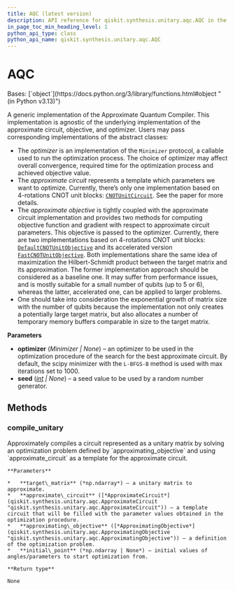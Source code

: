 ```yaml
---
title: AQC (latest version)
description: API reference for qiskit.synthesis.unitary.aqc.AQC in the latest version of qiskit
in_page_toc_min_heading_level: 1
python_api_type: class
python_api_name: qiskit.synthesis.unitary.aqc.AQC
---
```


# AQC

<Class id="qiskit.synthesis.unitary.aqc.AQC" isDedicatedPage={true} github="https://github.com/Qiskit/qiskit/tree/stable/2.0/qiskit/synthesis/unitary/aqc/aqc.py#L77-L175" signature="qiskit.synthesis.unitary.aqc.AQC(optimizer=None, seed=None)" modifiers="class">
  Bases: [`object`](https://docs.python.org/3/library/functions.html#object "(in Python v3.13)")

  A generic implementation of the Approximate Quantum Compiler. This implementation is agnostic of the underlying implementation of the approximate circuit, objective, and optimizer. Users may pass corresponding implementations of the abstract classes:

  *   The *optimizer* is an implementation of the `Minimizer` protocol, a callable used to run the optimization process. The choice of optimizer may affect overall convergence, required time for the optimization process and achieved objective value.
  *   The *approximate circuit* represents a template which parameters we want to optimize. Currently, there’s only one implementation based on 4-rotations CNOT unit blocks: [`CNOTUnitCircuit`](qiskit.synthesis.unitary.aqc.CNOTUnitCircuit "qiskit.synthesis.unitary.aqc.CNOTUnitCircuit"). See the paper for more details.
  *   The *approximate objective* is tightly coupled with the approximate circuit implementation and provides two methods for computing objective function and gradient with respect to approximate circuit parameters. This objective is passed to the optimizer. Currently, there are two implementations based on 4-rotations CNOT unit blocks: [`DefaultCNOTUnitObjective`](qiskit.synthesis.unitary.aqc.DefaultCNOTUnitObjective "qiskit.synthesis.unitary.aqc.DefaultCNOTUnitObjective") and its accelerated version [`FastCNOTUnitObjective`](qiskit.synthesis.unitary.aqc.FastCNOTUnitObjective "qiskit.synthesis.unitary.aqc.FastCNOTUnitObjective"). Both implementations share the same idea of maximization the Hilbert-Schmidt product between the target matrix and its approximation. The former implementation approach should be considered as a baseline one. It may suffer from performance issues, and is mostly suitable for a small number of qubits (up to 5 or 6), whereas the latter, accelerated one, can be applied to larger problems.
  *   One should take into consideration the exponential growth of matrix size with the number of qubits because the implementation not only creates a potentially large target matrix, but also allocates a number of temporary memory buffers comparable in size to the target matrix.

  **Parameters**

  *   **optimizer** (*Minimizer | None*) – an optimizer to be used in the optimization procedure of the search for the best approximate circuit. By default, the scipy minimizer with the `L-BFGS-B` method is used with max iterations set to 1000.
  *   **seed** ([*int*](https://docs.python.org/3/library/functions.html#int "(in Python v3.13)") *| None*) – a seed value to be used by a random number generator.

  ## Methods

  ### compile\_unitary

  <Function id="qiskit.synthesis.unitary.aqc.AQC.compile_unitary" github="https://github.com/Qiskit/qiskit/tree/stable/2.0/qiskit/synthesis/unitary/aqc/aqc.py#L127-L175" signature="compile_unitary(target_matrix, approximate_circuit, approximating_objective, initial_point=None)">
    Approximately compiles a circuit represented as a unitary matrix by solving an optimization problem defined by `approximating_objective` and using `approximate_circuit` as a template for the approximate circuit.

    **Parameters**

    *   **target\_matrix** (*np.ndarray*) – a unitary matrix to approximate.
    *   **approximate\_circuit** ([*ApproximateCircuit*](qiskit.synthesis.unitary.aqc.ApproximateCircuit "qiskit.synthesis.unitary.aqc.ApproximateCircuit")) – a template circuit that will be filled with the parameter values obtained in the optimization procedure.
    *   **approximating\_objective** ([*ApproximatingObjective*](qiskit.synthesis.unitary.aqc.ApproximatingObjective "qiskit.synthesis.unitary.aqc.ApproximatingObjective")) – a definition of the optimization problem.
    *   **initial\_point** (*np.ndarray | None*) – initial values of angles/parameters to start optimization from.

    **Return type**

    None
  </Function>
</Class>

